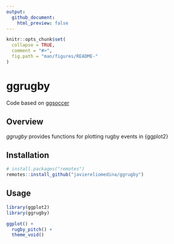 ```yaml
---
output:
  github_document:
    html_preview: false
---
```


```r

knitr::opts_chunk$set(
  collapse = TRUE,
  comment = "#>",
  fig.path = "man/figures/README-"
)

```

# ggrugby

Code based on [ggsoccer](https://github.com/Torvaney/ggsoccer)

## Overview

*ggrugby* provides functions for plotting rugby events in {ggplot2}

## Installation

```r

# install.packages("remotes")
remotes::install_github("javiereliomedina/ggrugby")

```

## Usage

```r

library(ggplot2)
library(ggrugby)

ggplot() +
  rugby_pitch() +
  theme_void() 

```




